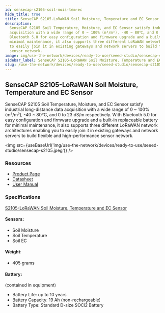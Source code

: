 ```yaml
---
id: sensecap-s2105-soil-mois-tem-ec
hide_title: true
title: SenseCAP S2105-LoRaWAN Soil Moisture, Temperature and EC Sensor
description:
  SenseCAP S2105 Soil Temperature, Moisture, and EC Sensor satisfy industrial long-distance data
  acquisition with a wide range of 0 ~ 100% (m³/m³), -40 ~ 80℃, and 0 to 23 dS/m respectively. With
  Bluetooth 5.0 for easy configuration and firmware upgrade and a built-in replaceable battery for
  minimal maintenance, it also supports three different LoRaWAN network architectures enabling you
  to easily join it in existing gateways and network servers to build flexible and high-performance
  sensor network.
image: img/use-the-network/devices/ready-to-use/seeed-studio/sensecap-s2105.jpeg
sidebar_label: SenseCAP S2105-LoRaWAN Soil Moisture, Temperature and EC Sensor
slug: /use-the-network/devices/ready-to-use/seeed-studio/sensecap-s2105-soil-mois-tem-ec
---
```



## SenseCAP S2105-LoRaWAN Soil Moisture, Temperature and EC Sensor

SenseCAP S2105 Soil Temperature, Moisture, and EC Sensor satisfy industrial long-distance data
acquisition with a wide range of 0 ~ 100% (m³/m³), -40 ~ 80℃, and 0 to 23 dS/m respectively. With
Bluetooth 5.0 for easy configuration and firmware upgrade and a built-in replaceable battery for
minimal maintenance, it also supports three different LoRaWAN network architectures enabling you to
easily join it in existing gateways and network servers to build flexible and high-performance
sensor network.

<img
  src={useBaseUrl('img/use-the-network/devices/ready-to-use/seeed-studio/sensecap-s2105.jpeg')}
/>

### Resources

- [Product Page](https://www.seeedstudio.com/SenseCAP-S2105-LoRaWAN-Soil-Temperature-Moisture-and-EC-Sensor-p-5358.html)
- [Datasheet](https://drive.google.com/file/d/1HfZMCDgKOhgWbJDyBI8cY4T2JVEOh9fF/view?usp=sharing)
- [User Manual](https://drive.google.com/file/d/1Jq9Nigpjzda6mw9a20I6FHBEfS25PdAA/view?usp=sharing)

### Specifications

[S2105-LoRaWAN Soil Moisture, Temperature and EC Sensor](https://drive.google.com/file/d/1HfZMCDgKOhgWbJDyBI8cY4T2JVEOh9fF/view)

#### Sensors:

- Soil Moisture
- Soil Temperature
- Soil EC

#### Weight:

- 405 grams

#### Battery:

(contained in equipment)

- Battery Life: up to 10 years
- Battery Capacity: 19 Ah (non-rechargeable)
- Battery Type: Standard D-size SOCl2 Battery

